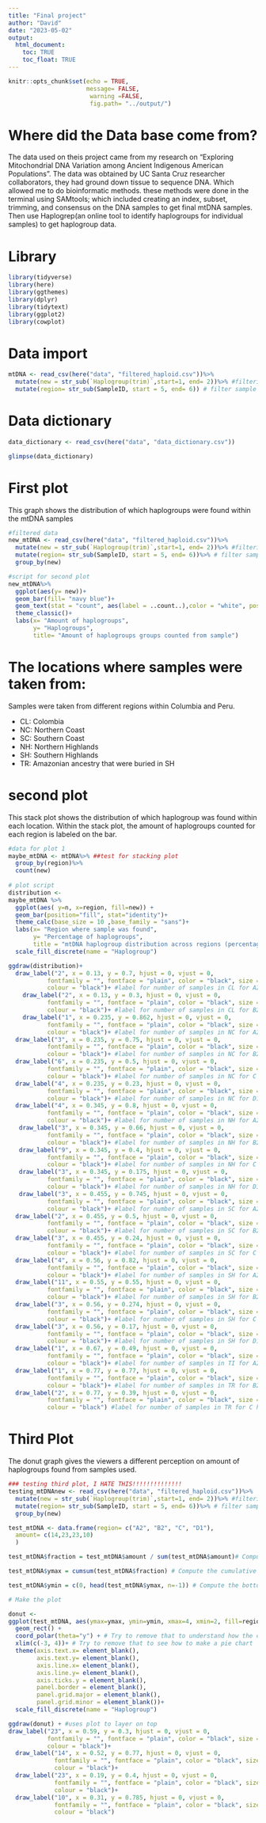 ```yaml
---
title: "Final project"
author: "David"
date: "2023-05-02"
output: 
  html_document:
    toc: TRUE
    toc_float: TRUE
---
```


```r
knitr::opts_chunk$set(echo = TRUE,
                      message= FALSE,
                       warning =FALSE,
                       fig.path= "../output/")
```

# Where did the Data base come from?
  The data used on theis project came from my research on "Exploring Mitochondrial DNA Variation among Ancient Indigenous American Populations". The data was obtained by UC Santa Cruz researcher collaborators, they had ground down tissue to sequence DNA. Which allowed me to do bioinformatic methods. these methods were done in the terminal using SAMtools; which included creating an index, subset, trimming, and consensus on the DNA samples to get final mtDNA samples. Then use Haplogrep(an online tool to identify haplogroups for individual samples) to get haplogroup data.




# Library
```r
library(tidyverse)
library(here)
library(ggthemes)
library(dplyr)
library(tidytext)
library(ggplot2)
library(cowplot)
```

# Data import
```r
mtDNA <- read_csv(here("data", "filtered_haploid.csv"))%>%
  mutate(new = str_sub(`Haplogroup(trim)`,start=1, end= 2))%>% #filtering row names for haplogroup for trim
  mutate(region= str_sub(SampleID, start = 5, end= 6)) # filter sample ID name to get region
```

# Data dictionary
```r
data_dictionary <- read_csv(here("data", "data_dictionary.csv"))

glimpse(data_dictionary)
```

# First plot
  This graph shows the distribution of which haplogroups were found within the mtDNA samples

```r
#filtered data
new_mtDNA <- read_csv(here("data", "filtered_haploid.csv"))%>%
  mutate(new = str_sub(`Haplogroup(trim)`,start=1, end= 2))%>% #filtering row names for haplogroup for trim
  mutate(region= str_sub(SampleID, start = 5, end= 6))%>% # filter sample ID name to get region
  group_by(new)

#script for second plot 
new_mtDNA%>%
  ggplot(aes(y= new))+
  geom_bar(fill= "navy blue")+
  geom_text(stat = "count", aes(label = ..count..),color = "white", position = position_stack(vjust = 0.5))+## this line isnt working
  theme_classic()+
  labs(x= "Amount of haplogroups",
       y= "Haplogroups",
       title= "Amount of haplogroups groups counted from sample")
```

# The locations where samples were taken from:
  Samples were taken from different regions within Columbia and Peru.

- CL: Colombia  
- NC: Northern Coast  
- SC: Southern Coast  
- NH: Northern Highlands  
- SH: Southern Highlands  
- TR: Amazonian ancestry that were buried in SH  


# second plot
  This stack plot shows the distribution of which haplogroup was found within each location. Within the stack plot, the amount of haplogroups counted for each region is labeled on the bar. 

```r
#data for plot 1
maybe_mtDNA <- mtDNA%>% ##test for stacking plot
  group_by(region)%>%
  count(new)
  
# plot script
distribution <- 
maybe_mtDNA %>%
  ggplot(aes( y=n, x=region, fill=new)) +
  geom_bar(position="fill", stat="identity")+
  theme_calc(base_size = 10 ,base_family = "sans")+
  labs(x= "Region where sample was found",
       y= "Percentage of haplogroups",
       title = "mtDNA haplogroup distribution across regions (percentage)") +
  scale_fill_discrete(name = "Haplogroup") 

ggdraw(distribution)+
  draw_label("2", x = 0.13, y = 0.7, hjust = 0, vjust = 0,
           fontfamily = "", fontface = "plain", color = "black", size = 14,
           colour = "black")+ #label for number of samples in CL for A2 haplogroups
    draw_label("2", x = 0.13, y = 0.3, hjust = 0, vjust = 0,
           fontfamily = "", fontface = "plain", color = "black", size = 14,
           colour = "black")+ #label for number of samples in CL for B2 haplogroups
    draw_label("1", x = 0.235, y = 0.862, hjust = 0, vjust = 0,
           fontfamily = "", fontface = "plain", color = "black", size = 14,
           colour = "black")+ #label for number of samples in NC for A2 haplogroups
  draw_label("3", x = 0.235, y = 0.75, hjust = 0, vjust = 0,
           fontfamily = "", fontface = "plain", color = "black", size = 14,
           colour = "black")+ #label for number of samples in NC for B2 haplogroups
  draw_label("6", x = 0.235, y = 0.5, hjust = 0, vjust = 0,
           fontfamily = "", fontface = "plain", color = "black", size = 14,
           colour = "black")+ #label for number of samples in NC for C haplogroups
  draw_label("4", x = 0.235, y = 0.23, hjust = 0, vjust = 0,
           fontfamily = "", fontface = "plain", color = "black", size = 14,
           colour = "black")+ #label for number of samples in NC for D1 haplogroups
  draw_label("4", x = 0.345, y = 0.8, hjust = 0, vjust = 0,
           fontfamily = "", fontface = "plain", color = "black", size = 14,
           colour = "black")+ #label for number of samples in NH for A2 haplogroups
   draw_label("3", x = 0.345, y = 0.66, hjust = 0, vjust = 0,
           fontfamily = "", fontface = "plain", color = "black", size = 14,
           colour = "black")+ #label for number of samples in NH for B2 haplogroups
   draw_label("9", x = 0.345, y = 0.4, hjust = 0, vjust = 0,
           fontfamily = "", fontface = "plain", color = "black", size = 14,
           colour = "black")+ #label for number of samples in NH for C haplogroups
   draw_label("3", x = 0.345, y = 0.175, hjust = 0, vjust = 0,
           fontfamily = "", fontface = "plain", color = "black", size = 14,
           colour = "black")+ #label for number of samples in NH for D1 haplogroups
   draw_label("3", x = 0.455, y = 0.745, hjust = 0, vjust = 0,
           fontfamily = "", fontface = "plain", color = "black", size = 14,
           colour = "black")+ #label for number of samples in SC for A2 haplogroups
  draw_label("2", x = 0.455, y = 0.5, hjust = 0, vjust = 0,
           fontfamily = "", fontface = "plain", color = "black", size = 14,
           colour = "black")+ #label for number of samples in SC for B2 haplogroups
  draw_label("3", x = 0.455, y = 0.24, hjust = 0, vjust = 0,
           fontfamily = "", fontface = "plain", color = "black", size = 14,
           colour = "black")+ #label for number of samples in SC for C haplogroups
  draw_label("4", x = 0.56, y = 0.82, hjust = 0, vjust = 0,
           fontfamily = "", fontface = "plain", color = "black", size = 14,
           colour = "black")+ #label for number of samples in SH for A2 haplogroups
  draw_label("11", x = 0.55, y = 0.55, hjust = 0, vjust = 0,
           fontfamily = "", fontface = "plain", color = "black", size = 14,
           colour = "black")+ #label for number of samples in SH for B2 haplogroups
  draw_label("3", x = 0.56, y = 0.274, hjust = 0, vjust = 0,
           fontfamily = "", fontface = "plain", color = "black", size = 14,
           colour = "black")+ #label for number of samples in SH for C haplogroups
  draw_label("3", x = 0.56, y = 0.17, hjust = 0, vjust = 0,
           fontfamily = "", fontface = "plain", color = "black", size = 14,
           colour = "black")+ #label for number of samples in SH for D1 haplogroups
  draw_label("1", x = 0.67, y = 0.49, hjust = 0, vjust = 0,
           fontfamily = "", fontface = "plain", color = "black", size = 14,
           colour = "black")+ #label for number of samples in TI for A2 haplogroups
  draw_label("1", x = 0.77, y = 0.77, hjust = 0, vjust = 0,
           fontfamily = "", fontface = "plain", color = "black", size = 14,
           colour = "black")+ #label for number of samples in TR for B2 haplogroups
  draw_label("2", x = 0.77, y = 0.39, hjust = 0, vjust = 0,
           fontfamily = "", fontface = "plain", color = "black", size = 14,
           colour = "black") #label for number of samples in TR for C haplogroups

```

# Third Plot
The donut graph gives the viewers a different perception on amount of haplogroups found from samples used.
```r
### testing third plot, I HATE THIS!!!!!!!!!!!!!!
testing_mtDNAnew <- read_csv(here("data", "filtered_haploid.csv"))%>%
  mutate(new = str_sub(`Haplogroup(trim)`,start=1, end= 2))%>% #filtering row names for haplogroup for trim
  mutate(region= str_sub(SampleID, start = 5, end= 6))%>% # filter sample ID name to get region
  group_by(new)

test_mtDNA <- data.frame(region= c("A2", "B2", "C", "D1"),
  amount= c(14,23,23,10)
  )

test_mtDNA$fraction = test_mtDNA$amount / sum(test_mtDNA$amount)# Compute percentages

test_mtDNA$ymax = cumsum(test_mtDNA$fraction) # Compute the cumulative percentages (top of each rectangle)

test_mtDNA$ymin = c(0, head(test_mtDNA$ymax, n=-1)) # Compute the bottom of each rectangle

# Make the plot

donut <- 
ggplot(test_mtDNA, aes(ymax=ymax, ymin=ymin, xmax=4, xmin=2, fill=region)) + #the fill=category makes my code stop
  geom_rect() +
  coord_polar(theta="y") + # Try to remove that to understand how the chart is built initially
  xlim(c(-3, 4))+ # Try to remove that to see how to make a pie chart
  theme(axis.text.x= element_blank(),
        axis.text.y= element_blank(),
        axis.line.x= element_blank(), 
        axis.line.y= element_blank(),
        axis.ticks.y = element_blank(),
        panel.border = element_blank(),
        panel.grid.major = element_blank(),
        panel.grid.minor = element_blank())+
  scale_fill_discrete(name = "Haplogroup") 

ggdraw(donut) + #uses plot to layer on top
draw_label("23", x = 0.59, y = 0.3, hjust = 0, vjust = 0,
           fontfamily = "", fontface = "plain", color = "black", size = 14,
           colour = "black")+
  draw_label("14", x = 0.52, y = 0.77, hjust = 0, vjust = 0,
             fontfamily = "", fontface = "plain", color = "black", size = 14,
             colour = "black")+
  draw_label("23", x = 0.19, y = 0.4, hjust = 0, vjust = 0,
             fontfamily = "", fontface = "plain", color = "black", size = 14,
             colour = "black")+
  draw_label("10", x = 0.31, y = 0.785, hjust = 0, vjust = 0,
             fontfamily = "", fontface = "plain", color = "black", size = 14,
             colour = "black")

```
